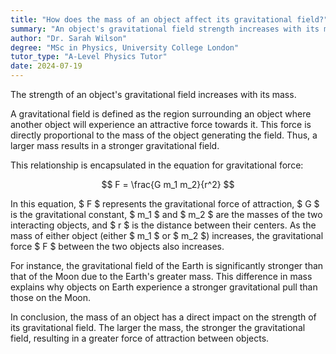 ```yaml
---
title: "How does the mass of an object affect its gravitational field?"
summary: "An object's gravitational field strength increases with its mass; larger masses exert a stronger gravitational pull."
author: "Dr. Sarah Wilson"
degree: "MSc in Physics, University College London"
tutor_type: "A-Level Physics Tutor"
date: 2024-07-19
---
```


The strength of an object's gravitational field increases with its mass.

A gravitational field is defined as the region surrounding an object where another object will experience an attractive force towards it. This force is directly proportional to the mass of the object generating the field. Thus, a larger mass results in a stronger gravitational field.

This relationship is encapsulated in the equation for gravitational force:

$$
F = \frac{G m_1 m_2}{r^2}
$$

In this equation, $ F $ represents the gravitational force of attraction, $ G $ is the gravitational constant, $ m_1 $ and $ m_2 $ are the masses of the two interacting objects, and $ r $ is the distance between their centers. As the mass of either object (either $ m_1 $ or $ m_2 $) increases, the gravitational force $ F $ between the two objects also increases.

For instance, the gravitational field of the Earth is significantly stronger than that of the Moon due to the Earth's greater mass. This difference in mass explains why objects on Earth experience a stronger gravitational pull than those on the Moon.

In conclusion, the mass of an object has a direct impact on the strength of its gravitational field. The larger the mass, the stronger the gravitational field, resulting in a greater force of attraction between objects.
    